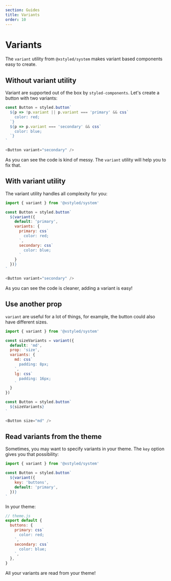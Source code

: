 ```yaml
---
section: Guides
title: Variants
order: 10
---
```


# Variants

The `variant` utility from `@xstyled/system` makes variant based components easy to create.

## Without variant utility

Variant are supported out of the box by `styled-components`. Let's create a button with two variants:

```js
const Button = styled.button`
  ${p => !p.variant || p.variant === 'primary' && css`
    color: red;
  `}
  ${p => p.variant === 'secondary' && css`
    color: blue;
  `}
`

<Button variant="secondary" />
```

As you can see the code is kind of messy. The `variant` utility will help you to fix that.

## With variant utility

The variant utility handles all complexity for you:

```js
import { variant } from '@xstyled/system'

const Button = styled.button`
  ${variant({
    default: 'primary',
    variants: {
      primary: css`
        color: red;
      `,
      secondary: css`
        color: blue;
      `
    }
  })}
`

<Button variant="secondary" />
```

As you can see the code is cleaner, adding a variant is easy!

## Use another prop

`variant` are useful for a lot of things, for example, the button could also have different sizes.

```js
import { variant } from '@xstyled/system'

const sizeVariants = variant({
  default: 'md',
  prop: 'size',
  variants: {
    md: css`
      padding: 8px;
    `,
    lg: css`
      padding: 16px;
    `
  }
})

const Button = styled.button`
  ${sizeVariants}
`

<Button size="md" />
```

## Read variants from the theme

Sometimes, you may want to specify variants in your theme. The `key` option gives you that possibility:

```js
import { variant } from '@xstyled/system'

const Button = styled.button`
  ${variant({
    key: 'buttons',
    default: 'primary',
  })}
`
```

In your theme:

```js
// theme.js
export default {
  buttons: {
    primary: css`
      color: red;
    `,
    secondary: css`
      color: blue;
    `,
  },
}
```

All your variants are read from your theme!
